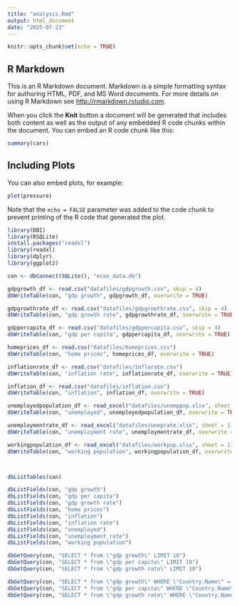 ```yaml
---
title: "analysis.Rmd"
output: html_document
date: "2025-07-23"
---
```


```r
knitr::opts_chunk$set(echo = TRUE)
```

## R Markdown

This is an R Markdown document. Markdown is a simple formatting syntax for authoring HTML, PDF, and MS Word documents. For more details on using R Markdown see <http://rmarkdown.rstudio.com>.

When you click the **Knit** button a document will be generated that includes both content as well as the output of any embedded R code chunks within the document. You can embed an R code chunk like this:

```r
summary(cars)
```

## Including Plots

You can also embed plots, for example:

```r
plot(pressure)
```

Note that the `echo = FALSE` parameter was added to the code chunk to prevent printing of the R code that generated the plot.

```r
library(DBI)
library(RSQLite)
install.packages("readxl")
library(readxl)
library(dplyr)
library(ggplot2)

con <- dbConnect(SQLite(), "econ_data.db")
```

```r
gdpgrowth_df <- read.csv("datafiles/gdpgrowth.csv", skip = 4)
dbWriteTable(con, "gdp growth", gdpgrowth_df, overwrite = TRUE)

gdpgrowthrate_df <- read.csv("datafiles/gdpgrowthrate.csv", skip = 4)
dbWriteTable(con, "gdp growth rate", gdpgrowthrate_df, overwrite = TRUE)

gdppercapita_df <- read.csv("datafiles/gdppercapita.csv", skip = 4)
dbWriteTable(con, "gdp per capita", gdppercapita_df, overwrite = TRUE)

homeprices_df <- read.csv("datafiles/homeprices.csv")
dbWriteTable(con, "home prices", homeprices_df, overwrite = TRUE)

inflationrate_df <- read.csv("datafiles/inflarate.csv")
dbWriteTable(con, "inflation rate", inflationrate_df, overwrite = TRUE)

inflation_df <- read.csv("datafiles/inflation.csv")
dbWriteTable(con, "inflation", inflation_df, overwrite = TRUE)

unemployedpopulation_df <- read_excel("datafiles/unemppop.xlsx", sheet = 1)
dbWriteTable(con, "unemployed", unemployedpopulation_df, overwrite = TRUE)

unemploymentrate_df <- read_excel("datafiles/uneprate.xlsx", sheet = 1)
dbWriteTable(con, "unemployment rate", unemploymentrate_df, overwrite = TRUE)

workingpopulation_df <- read_excel("datafiles/workpop.xlsx", sheet = 1)
dbWriteTable(con, "working population", workingpopulation_df, overwrite = TRUE)




```

```r
dbListTables(con)

```

```r

dbListFields(con, "gdp growth")
dbListFields(con, "gdp per capita")
dbListFields(con, "gdp growth rate")
dbListFields(con, "home prices")
dbListFields(con, "inflation")
dbListFields(con, "inflation rate")
dbListFields(con, "unemployed")
dbListFields(con, "unemployment rate")
dbListFields(con, "working population")


```
```r

dbGetQuery(con, "SELECT * from \"gdp growth\" LIMIT 10")
dbGetQuery(con, "SELECT * from \"gdp per capita\" LIMIT 10")
dbGetQuery(con, "SELECT * from \"gdp growth rate\" LIMIT 10")

```
```r

dbGetQuery(con, "SELECT * from \"gdp growth\" WHERE \"Country.Name\" = 'United States'")
dbGetQuery(con, "SELECT * from \"gdp per capita\" WHERE \"Country.Name\" = 'United States'")
dbGetQuery(con, "SELECT * from \"gdp growth rate\" WHERE \"Country.Name\" = 'United States'")

```